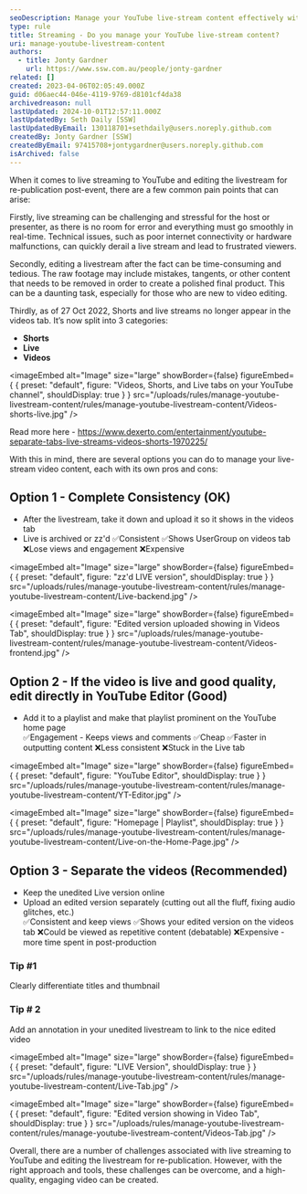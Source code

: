 ```yaml
---
seoDescription: Manage your YouTube live-stream content effectively with our recommended approach, featuring a balance between consistency and engagement.
type: rule
title: Streaming - Do you manage your YouTube live-stream content?
uri: manage-youtube-livestream-content
authors:
  - title: Jonty Gardner
    url: https://www.ssw.com.au/people/jonty-gardner
related: []
created: 2023-04-06T02:05:49.000Z
guid: d06aec44-046e-4119-9769-d8101cf4da38
archivedreason: null
lastUpdated: 2024-10-01T12:57:11.000Z
lastUpdatedBy: Seth Daily [SSW]
lastUpdatedByEmail: 130118701+sethdaily@users.noreply.github.com
createdBy: Jonty Gardner [SSW]
createdByEmail: 97415708+jontygardner@users.noreply.github.com
isArchived: false
---
```


When it comes to live streaming to YouTube and editing the livestream for re-publication post-event, there are a few common pain points that can arise:

Firstly, live streaming can be challenging and stressful for the host or presenter, as there is no room for error and everything must go smoothly in real-time. Technical issues, such as poor internet connectivity or hardware malfunctions, can quickly derail a live stream and lead to frustrated viewers.

Secondly, editing a livestream after the fact can be time-consuming and tedious. The raw footage may include mistakes, tangents, or other content that needs to be removed in order to create a polished final product. This can be a daunting task, especially for those who are new to video editing.

Thirdly, as of 27 Oct 2022, Shorts and live streams no longer appear in the videos tab. It’s now split into 3 categories:

* **Shorts**
* **Live**
* **Videos**


<imageEmbed
  alt="Image"
  size="large"
  showBorder={false}
  figureEmbed={ {
    preset: "default",
    figure: "Videos, Shorts, and Live tabs on your YouTube channel",
    shouldDisplay: true
  } }
  src="/uploads/rules/manage-youtube-livestream-content/rules/manage-youtube-livestream-content/Videos-shorts-live.jpg"
/>

Read more here - <https://www.dexerto.com/entertainment/youtube-separate-tabs-live-streams-videos-shorts-1970225/>

With this in mind, there are several options you can do to manage your live-stream video content, each with its own pros and cons:

## Option 1 - Complete Consistency (OK)

* After the livestream, take it down and upload it so it shows in the videos tab
* Live is archived or zz'd
  ✅Consistent
  ✅Shows UserGroup on videos tab
  ❌Lose views and engagement
  ❌Expensive


<imageEmbed
  alt="Image"
  size="large"
  showBorder={false}
  figureEmbed={ {
    preset: "default",
    figure: "zz'd LIVE version",
    shouldDisplay: true
  } }
  src="/uploads/rules/manage-youtube-livestream-content/rules/manage-youtube-livestream-content/Live-backend.jpg"
/>


<imageEmbed
  alt="Image"
  size="large"
  showBorder={false}
  figureEmbed={ {
    preset: "default",
    figure: "Edited version uploaded showing in Videos Tab",
    shouldDisplay: true
  } }
  src="/uploads/rules/manage-youtube-livestream-content/rules/manage-youtube-livestream-content/Videos-frontend.jpg"
/>

## Option 2 - If the video is live and good quality, edit directly in YouTube Editor (Good)

* Add it to a playlist and make that playlist prominent on the YouTube home page\
  ✅Engagement - Keeps views and comments
  ✅Cheap
  ✅Faster in outputting content
  ❌Less consistent
  ❌Stuck in the Live tab


<imageEmbed
  alt="Image"
  size="large"
  showBorder={false}
  figureEmbed={ {
    preset: "default",
    figure: "YouTube Editor",
    shouldDisplay: true
  } }
  src="/uploads/rules/manage-youtube-livestream-content/rules/manage-youtube-livestream-content/YT-Editor.jpg"
/>


<imageEmbed
  alt="Image"
  size="large"
  showBorder={false}
  figureEmbed={ {
    preset: "default",
    figure: "Homepage | Playlist",
    shouldDisplay: true
  } }
  src="/uploads/rules/manage-youtube-livestream-content/rules/manage-youtube-livestream-content/Live-on-the-Home-Page.jpg"
/>

## Option 3 - Separate the videos (Recommended)

* Keep the unedited Live version online
* Upload an edited version separately (cutting out all the fluff, fixing audio glitches, etc.)\
  ✅Consistent and keep views
  ✅Shows your edited version on the videos tab
  ❌Could be viewed as repetitive content (debatable)
  ❌Expensive - more time spent in post-production

### Tip #1

Clearly differentiate titles and thumbnail

### Tip # 2

Add an annotation in your unedited livestream to link to the nice edited video


<imageEmbed
  alt="Image"
  size="large"
  showBorder={false}
  figureEmbed={ {
    preset: "default",
    figure: "LIVE Version",
    shouldDisplay: true
  } }
  src="/uploads/rules/manage-youtube-livestream-content/rules/manage-youtube-livestream-content/Live-Tab.jpg"
/>


<imageEmbed
  alt="Image"
  size="large"
  showBorder={false}
  figureEmbed={ {
    preset: "default",
    figure: "Edited version showing in Video Tab",
    shouldDisplay: true
  } }
  src="/uploads/rules/manage-youtube-livestream-content/rules/manage-youtube-livestream-content/Videos-Tab.jpg"
/>

Overall, there are a number of challenges associated with live streaming to YouTube and editing the livestream for re-publication. However, with the right approach and tools, these challenges can be overcome, and a high-quality, engaging video can be created.

